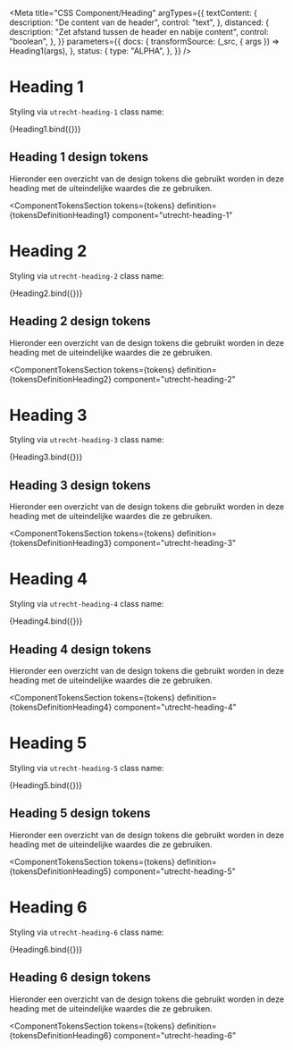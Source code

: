<!-- @license CC0-1.0 -->



<Meta
  title="CSS Component/Heading"
  argTypes={{
    textContent: {
      description: "De content van de header",
      control: "text",
    },
    distanced: {
      description: "Zet afstand tussen de header en nabije content",
      control: "boolean",
    },
  }}
  parameters={{
    docs: {
      transformSource: (_src, { args }) => Heading1(args),
    },
    status: {
      type: "ALPHA",
    },
  }}
/>

# Heading 1

Styling via `utrecht-heading-1` class name:

<Canvas>
  <Story
    name="Heading 1"
    args={{
      distanced: true,
      textContent: "The Quick Brown Fox Jumps Over The Lazy Dog",
    }}
  >
    {Heading1.bind({})}
  </Story>
</Canvas>

<ArgsTable story="Heading 1" />

## Heading 1 design tokens

Hieronder een overzicht van de design tokens die gebruikt worden in deze heading met de uiteindelijke waardes die ze gebruiken.

<ComponentTokensSection
  tokens={tokens}
  definition={tokensDefinitionHeading1}
  component="utrecht-heading-1"
></ComponentTokensSection>

# Heading 2

Styling via `utrecht-heading-2` class name:

<Canvas>
  <Story
    name="Heading 2"
    args={{
      distanced: true,
      textContent: "The Quick Brown Fox Jumps Over The Lazy Dog",
    }}
  >
    {Heading2.bind({})}
  </Story>
</Canvas>

<ArgsTable story="Heading 2" />

## Heading 2 design tokens

Hieronder een overzicht van de design tokens die gebruikt worden in deze heading met de uiteindelijke waardes die ze gebruiken.

<ComponentTokensSection
  tokens={tokens}
  definition={tokensDefinitionHeading2}
  component="utrecht-heading-2"
></ComponentTokensSection>

# Heading 3

Styling via `utrecht-heading-3` class name:

<Canvas>
  <Story
    name="Heading 3"
    args={{
      distanced: true,
      textContent: "The Quick Brown Fox Jumps Over The Lazy Dog",
    }}
  >
    {Heading3.bind({})}
  </Story>
</Canvas>

<ArgsTable story="Heading 3" />

## Heading 3 design tokens

Hieronder een overzicht van de design tokens die gebruikt worden in deze heading met de uiteindelijke waardes die ze gebruiken.

<ComponentTokensSection
  tokens={tokens}
  definition={tokensDefinitionHeading3}
  component="utrecht-heading-3"
></ComponentTokensSection>

# Heading 4

Styling via `utrecht-heading-4` class name:

<Canvas>
  <Story
    name="Heading 4"
    args={{
      distanced: true,
      textContent: "The Quick Brown Fox Jumps Over The Lazy Dog",
    }}
  >
    {Heading4.bind({})}
  </Story>
</Canvas>

<ArgsTable story="Heading 4" />

## Heading 4 design tokens

Hieronder een overzicht van de design tokens die gebruikt worden in deze heading met de uiteindelijke waardes die ze gebruiken.

<ComponentTokensSection
  tokens={tokens}
  definition={tokensDefinitionHeading4}
  component="utrecht-heading-4"
></ComponentTokensSection>

# Heading 5

Styling via `utrecht-heading-5` class name:

<Canvas>
  <Story
    name="Heading 5"
    args={{
      distanced: true,
      textContent: "The Quick Brown Fox Jumps Over The Lazy Dog",
    }}
  >
    {Heading5.bind({})}
  </Story>
</Canvas>

<ArgsTable story="Heading 5" />

## Heading 5 design tokens

Hieronder een overzicht van de design tokens die gebruikt worden in deze heading met de uiteindelijke waardes die ze gebruiken.

<ComponentTokensSection
  tokens={tokens}
  definition={tokensDefinitionHeading5}
  component="utrecht-heading-5"
></ComponentTokensSection>

# Heading 6

Styling via `utrecht-heading-6` class name:

<Canvas>
  <Story
    name="Heading 6"
    args={{
      distanced: true,
      textContent: "The Quick Brown Fox Jumps Over The Lazy Dog",
    }}
  >
    {Heading6.bind({})}
  </Story>
</Canvas>

<ArgsTable story="Heading 6" />

## Heading 6 design tokens

Hieronder een overzicht van de design tokens die gebruikt worden in deze heading met de uiteindelijke waardes die ze gebruiken.

<ComponentTokensSection
  tokens={tokens}
  definition={tokensDefinitionHeading6}
  component="utrecht-heading-6"
></ComponentTokensSection>
